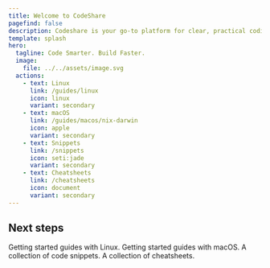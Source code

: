 ```yaml
---
title: Welcome to CodeShare
pagefind: false
description: Codeshare is your go-to platform for clear, practical coding guides and reusable code snippets.
template: splash
hero:
  tagline: Code Smarter. Build Faster.
  image:
    file: ../../assets/image.svg
  actions:
    - text: Linux
      link: /guides/linux
      icon: linux
      variant: secondary
    - text: macOS
      link: /guides/macos/nix-darwin
      icon: apple
      variant: secondary
    - text: Snippets
      link: /snippets
      icon: seti:jade
      variant: secondary
    - text: Cheatsheets
      link: /cheatsheets
      icon: document
      variant: secondary
---
```



## Next steps

<CardGrid stagger>
  <Card title="Linux" icon="linux">
    Getting started guides with Linux.
  </Card>
  <Card title="macOS" icon="apple">
    Getting started guides with macOS.
  </Card>
  <Card title="Snippets" icon="seti:jade">
    A collection of code snippets.
  </Card>
  <Card title="Cheatsheets" icon="document">
    A collection of cheatsheets.
  </Card>
</CardGrid>
